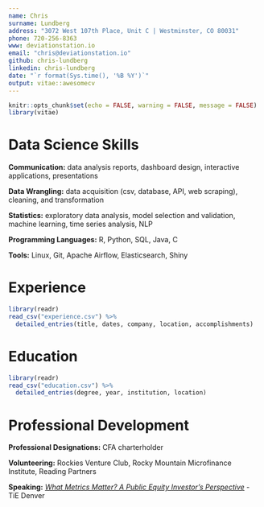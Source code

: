 ```yaml
---
name: Chris
surname: Lundberg
address: "3072 West 107th Place, Unit C | Westminster, CO 80031"
phone: 720-256-8363
www: deviationstation.io
email: "chris@deviationstation.io"
github: chris-lundberg
linkedin: chris-lundberg
date: "`r format(Sys.time(), '%B %Y')`"
output: vitae::awesomecv
---
```


```r
knitr::opts_chunk$set(echo = FALSE, warning = FALSE, message = FALSE)
library(vitae)
```

# Data Science Skills
**Communication:** data analysis reports, dashboard design, interactive applications, presentations

**Data Wrangling:** data acquisition (csv, database, API, web scraping), cleaning, and transformation 

**Statistics:** exploratory data analysis, model selection and validation, machine learning, time series analysis, NLP

**Programming Languages:** R, Python, SQL, Java, C

**Tools:** Linux, Git, Apache Airflow, Elasticsearch, Shiny

# Experience

```r
library(readr)
read_csv("experience.csv") %>% 
  detailed_entries(title, dates, company, location, accomplishments)
```

# Education

```r
library(readr)
read_csv("education.csv") %>% 
  detailed_entries(degree, year, institution, location)
```

# Professional Development
 
**Professional Designations:** CFA charterholder

**Volunteering:** Rockies Venture Club, Rocky Mountain Microfinance Institute, Reading Partners

**Speaking:** [*What Metrics Matter? A Public Equity Investor's Perspective*](https://www.tiedenver.org/wp-event/monthly-business-for-breakfast-on-public-market-metrics/) - TiE Denver






